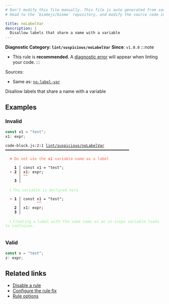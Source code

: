 ```yaml
---
# Don't modify this file manually. This file is auto generated from source, and you will lose your changes next time the website is built.
# Head to the `biomejs/biome` repository, and modify the source code in there.

title: noLabelVar
description: |
  Disallow labels that share a name with a variable
---
```


**Diagnostic Category: `lint/suspicious/noLabelVar`**
<Tabs>
<TabItem label="JavaScript (and super languages)" icon="seti:javascript">
**Since**: `v1.0.0`
:::note
- This rule is **recommended**. A [diagnostic error](/reference/diagnostics#error) will appear when linting your code.
:::

Sources: 
- Same as: <a href="https://eslint.org/docs/latest/rules/no-label-var" target="_blank"><code>no-label-var</code></a>

Disallow labels that share a name with a variable

## Examples

### Invalid

```js
const x1 = "test";
x1: expr;
```

<pre class="language-text"><code class="language-text">code-block.js:2:1 <a href="https://biomejs.dev/linter/rules/no-label-var">lint/suspicious/noLabelVar</a> ━━━━━━━━━━━━━━━━━━━━━━━━━━━━━━━━━━━━━━━━━━━━━━━━━━━━━━━<br /><br />  <strong><span style="color: Tomato;">✖</span></strong> <span style="color: Tomato;">Do not use the </span><span style="color: Tomato;"><strong>x1</strong></span><span style="color: Tomato;"> variable name as a label</span><br />  <br />    <strong>1 │ </strong>const x1 = &quot;test&quot;;<br />  <strong><span style="color: Tomato;">&gt;</span></strong> <strong>2 │ </strong>x1: expr;<br />   <strong>   │ </strong><strong><span style="color: Tomato;">^</span></strong><strong><span style="color: Tomato;">^</span></strong><br />    <strong>3 │ </strong><br />  <br />  <strong><span style="color: lightgreen;">ℹ</span></strong> <span style="color: lightgreen;">The variable is declared here</span><br />  <br />  <strong><span style="color: Tomato;">&gt;</span></strong> <strong>1 │ </strong>const x1 = &quot;test&quot;;<br />   <strong>   │ </strong>      <strong><span style="color: Tomato;">^</span></strong><strong><span style="color: Tomato;">^</span></strong><br />    <strong>2 │ </strong>x1: expr;<br />    <strong>3 │ </strong><br />  <br />  <strong><span style="color: lightgreen;">ℹ</span></strong> <span style="color: lightgreen;">Creating a label with the same name as an in-scope variable leads to confusion.</span><br />  <br /></code></pre>

### Valid

```js
const x = "test";
z: expr;
```

## Related links

- [Disable a rule](/linter/#disable-a-lint-rule)
- [Configure the rule fix](/linter#configure-the-rule-fix)
- [Rule options](/linter/#rule-options)

</TabItem>
</Tabs>

